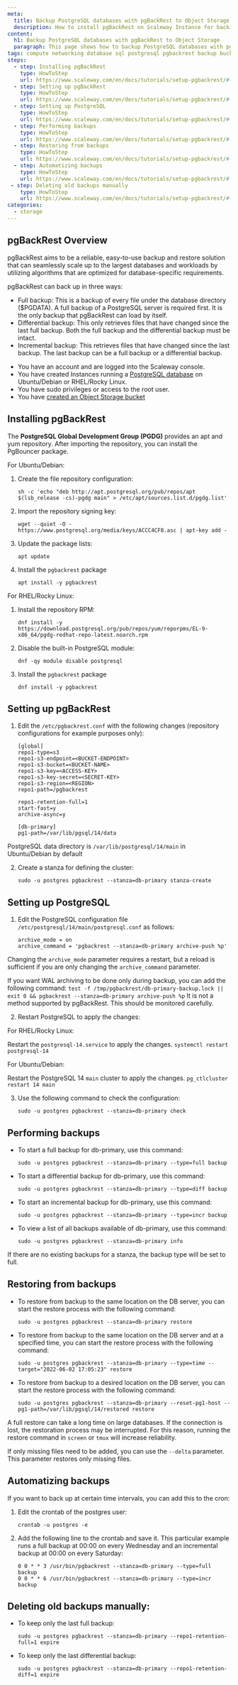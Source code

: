 ```yaml
---
meta:
  title: Backup PostgreSQL databases with pgBackRest to Object Storage
  description: How to install pgBackRest on Scaleway Instance for backing up PostgreSQL databases to Object Storage
content:
  h1: Backup PostgreSQL databases with pgBackRest to Object Storage
  paragraph: This page shows how to backup PostgreSQL databases with pgBackRest to Object Storage
tags: compute networking database sql postgresql pgbackrest backup buckets Object-Storage s3
steps:
  - step: Installing pgBackRest
    type: HowToStep
    url: https://www.scaleway.com/en/docs/tutorials/setup-pgbackrest/#-Installing-pgBackRest
  - step: Setting up pgBackRest
    type: HowToStep
    url: https://www.scaleway.com/en/docs/tutorials/setup-pgbackrest/#-Setting-up-pgBackRest
  - step: Setting up PostgreSQL
    type: HowToStep
    url: https://www.scaleway.com/en/docs/tutorials/setup-pgbackrest/#-Setting-up-PostgreSQL
  - step: Performing backups
    type: HowToStep
    url: https://www.scaleway.com/en/docs/tutorials/setup-pgbackrest/#-Performing-backups
  - step: Restoring from backups
    type: HowToStep
    url: https://www.scaleway.com/en/docs/tutorials/setup-pgbackrest/#-Restoring-from-backups
  - step: Automatizing backups
    type: HowToStep
    url: https://www.scaleway.com/en/docs/tutorials/setup-pgbackrest/#-Automatizing-backups
 - step: Deleting old backups manually
    type: HowToStep
    url: https://www.scaleway.com/en/docs/tutorials/setup-pgbackrest/#-Deleting-old-backups-manually
categories:
  - storage
---
```


## pgBackRest Overview
pgBackRest aims to be a reliable, easy-to-use backup and restore solution that can seamlessly scale up to the largest databases and workloads by utilizing algorithms that are optimized for database-specific requirements.

pgBackRest can back up in three ways:
- Full backup: This is a backup of every file under the database directory ($PGDATA). A full backup of a PostgreSQL server is required first. It is the only backup that pgBackRest can load by itself.
- Differential backup: This only retrieves files that have changed since the last full backup. Both the full backup and the differential backup must be intact.
- Incremental backup: This retrieves files that have changed since the last backup. The last backup can be a full backup or a differential backup.

<Message type="requirement">

- You have an account and are logged into the Scaleway console.
- You have created Instances running a [PostgreSQL database](https://www.scaleway.com/en/docs/tutorials/install-postgresql/) on Ubuntu/Debian or RHEL/Rocky Linux.
- You have sudo privileges or access to the root user.
- You have [created an Object Storage bucket](https://www.scaleway.com/en/docs/storage/object/how-to/upload-files-into-a-bucket)

</Message>


## Installing pgBackRest

The **PostgreSQL Global Development Group (PGDG)** provides an apt and yum repository. After importing the repository, you can install the PgBouncer package.

For Ubuntu/Debian:
1. Create the file repository configuration:
    ```
    sh -c 'echo "deb http://apt.postgresql.org/pub/repos/apt $(lsb_release -cs)-pgdg main" > /etc/apt/sources.list.d/pgdg.list'
    ```

2. Import the repository signing key:
    ```
    wget --quiet -O - https://www.postgresql.org/media/keys/ACCC4CF8.asc | apt-key add -
    ```

3. Update the package lists:
    ```
    apt update
    ```
4. Install the `pgbackrest` package
    ```
    apt install -y pgbackrest
    ```


For RHEL/Rocky Linux:
1. Install the repository RPM:
    ```
    dnf install -y https://download.postgresql.org/pub/repos/yum/reporpms/EL-9-x86_64/pgdg-redhat-repo-latest.noarch.rpm
    ```

2. Disable the built-in PostgreSQL module:
    ```
    dnf -qy module disable postgresql
    ```

3. Install the `pgbackrest` package
    ```
    dnf install -y pgbackrest
    ```


## Setting up pgBackRest

1. Edit the `/etc/pgbackrest.conf` with the following changes (repository configurations for example purposes only):
    ```
    [global]
    repo1-type=s3
    repo1-s3-endpoint=<BUCKET-ENDPOINT>
    repo1-s3-bucket=<BUCKET-NAME>
    repo1-s3-key=<ACCESS-KEY>
    repo1-s3-key-secret=<SECRET-KEY>
    repo1-s3-region=<REGION>
    repo1-path=/pgbackrest

    repo1-retention-full=1
    start-fast=y
    archive-async=y

    [db-primary]
    pg1-path=/var/lib/pgsql/14/data
    ```

<Message type="note">

PostgreSQL data directory is `/var/lib/postgresql/14/main` in Ubuntu/Debian by default

</Message>

2. Create a stanza for defining the cluster:
    ```
    sudo -u postgres pgbackrest --stanza=db-primary stanza-create
    ```

## Setting up PostgreSQL

1. Edit the PostgreSQL configuration file `/etc/postgresql/14/main/postgresql.conf` as follows:
    ```
    archive_mode = on
    archive_command = 'pgbackrest --stanza=db-primary archive-push %p'
    ```

<Message type="note">

Changing the `archive_mode` parameter requires a restart, but a reload is sufficient if you are only changing the `archive_command` parameter.

</Message>

<Message type="note">

If you want WAL archiving to be done only during backup, you can add the following command:
    ```
    test -f /tmp/pgbackrest/db-primary-backup.lock || exit 0 && pgbackrest --stanza=db-primary archive-push %p
    ```
It is not a method supported by pgBackRest. This should be monitored carefully.

</Message>

2. Restart PostgreSQL to apply the changes:

For RHEL/Rocky Linux:

Restart the `postgresql-14.service` to apply the changes.
    ```
    systemctl restart postgresql-14
    ```

For Ubuntu/Debian:

Restart the PostgreSQL 14 `main` cluster to apply the changes.
    ```
    pg_ctlcluster restart 14 main
    ```

3. Use the following command to check the configuration:
    ```
    sudo -u postgres pgbackrest --stanza=db-primary check
    ```

## Performing backups

- To start a full backup for db-primary, use this command:
    ```
    sudo -u postgres pgbackrest --stanza=db-primary --type=full backup
    ```

- To start a differential backup for db-primary, use this command:
    ```
    sudo -u postgres pgbackrest --stanza=db-primary --type=diff backup
    ```

- To start an incremental backup for db-primary, use this command:
    ```
    sudo -u postgres pgbackrest --stanza=db-primary --type=incr backup
    ```

- To view a list of all backups available of db-primary, use this command:
    ```
    sudo -u postgres pgbackrest --stanza=db-primary info
    ```

<Message type="note">

If there are no existing backups for a stanza, the backup type will be set to full.

</Message>


## Restoring from backups

- To restore from backup to the same location on the DB server, you can start the restore process with the following command:
    ```
    sudo -u postgres pgbackrest --stanza=db-primary restore
    ```

- To restore from backup to the same location on the DB server and at a specified time, you can start the restore process with the following command:
    ```
    sudo -u postgres pgbackrest --stanza=db-primary --type=time --target="2022-06-02 17:05:23" restore
    ```

- To restore from backup to a desired location on the DB server, you can start the restore process with the following command:
    ```
    sudo -u postgres pgbackrest --stanza=db-primary --reset-pg1-host --pg1-path=/var/lib/pgsql/14/restored restore
    ```

<Message type="tip">

A full restore can take a long time on large databases. If the connection is lost, the restoration process may be interrupted. For this reason, running the restore command in `screen` or `tmux` will increase reliability.

</Message>

<Message type="note">

If only missing files need to be added, you can use the `--delta` parameter. This parameter restores only missing files.

</Message>


## Automatizing backups
If you want to back up at certain time intervals, you can add this to the cron:

1. Edit the crontab of the postgres user:
    ```
    crontab -u postgres -e
    ```

2. Add the following line to the crontab and save it. This particular example runs a full backup at 00:00 on every Wednesday and an incremental backup at 00:00 on every Saturday:
    ```
    0 0 * * 3 /usr/bin/pgbackrest --stanza=db-primary --type=full backup
    0 0 * * 6 /usr/bin/pgbackrest --stanza=db-primary --type=incr backup
    ```

## Deleting old backups manually:

- To keep only the last full backup:
    ```
    sudo -u postgres pgbackrest --stanza=db-primary --repo1-retention-full=1 expire
    ```

- To keep only the last differential backup:
    ```
    sudo -u postgres pgbackrest --stanza=db-primary --repo1-retention-diff=1 expire
    ```